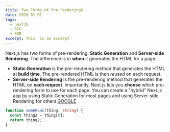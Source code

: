 ```yaml
---
title: Two Forms of Pre-renderingX
date: 2020-01-01
tags:
  - nextJS
  - SSG
  - SSR
excerpt: This  is an excerpt
---
```


Next.js has two forms of pre-rendering: **Static Generation** and **Server-side Rendering**. The difference is in **when** it generates the HTML for a page.

- **Static Generation** is the pre-rendering method that generates the HTML at **build time**. The pre-rendered HTML is then _reused_ on each request.
- **Server-side Rendering** is the pre-rendering method that generates the HTML on **each request**.
  Importantly, Next.js lets you **choose** which pre-rendering form to use for each page. You can create a "hybrid" Next.js app by using Static Generation for most pages and using Server-side Rendering for others.[GOOGLE](http://www.google.com)

```ts
function someFunc(thing: string) {
  const thing2 = thing[0];
  return thing2;
}
```
